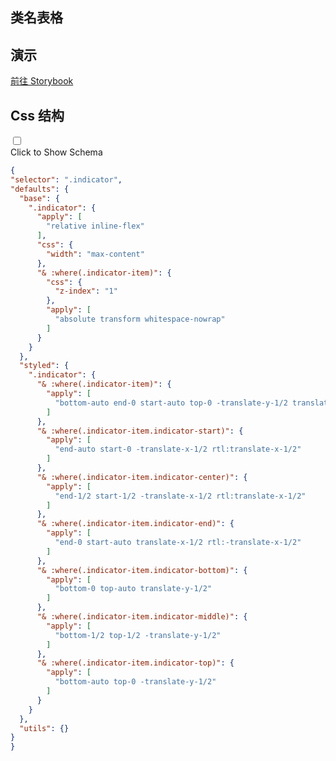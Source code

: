 

## 类名表格

<CssTable name="indicator" />



## 演示

[前往 Storybook](https://story.ui.icebreaker.top/?path=/docs/layout-indicator--docs)

## Css 结构
<div className="collapse">
<input type="checkbox" /> 
<div class="collapse-title px-0">
<span class="btn">Click to Show Schema</span>
</div>
<div class="collapse-content"> 

```json
{
"selector": ".indicator",
"defaults": {
  "base": {
    ".indicator": {
      "apply": [
        "relative inline-flex"
      ],
      "css": {
        "width": "max-content"
      },
      "& :where(.indicator-item)": {
        "css": {
          "z-index": "1"
        },
        "apply": [
          "absolute transform whitespace-nowrap"
        ]
      }
    }
  },
  "styled": {
    ".indicator": {
      "& :where(.indicator-item)": {
        "apply": [
          "bottom-auto end-0 start-auto top-0 -translate-y-1/2 translate-x-1/2 rtl:-translate-x-1/2"
        ]
      },
      "& :where(.indicator-item.indicator-start)": {
        "apply": [
          "end-auto start-0 -translate-x-1/2 rtl:translate-x-1/2"
        ]
      },
      "& :where(.indicator-item.indicator-center)": {
        "apply": [
          "end-1/2 start-1/2 -translate-x-1/2 rtl:translate-x-1/2"
        ]
      },
      "& :where(.indicator-item.indicator-end)": {
        "apply": [
          "end-0 start-auto translate-x-1/2 rtl:-translate-x-1/2"
        ]
      },
      "& :where(.indicator-item.indicator-bottom)": {
        "apply": [
          "bottom-0 top-auto translate-y-1/2"
        ]
      },
      "& :where(.indicator-item.indicator-middle)": {
        "apply": [
          "bottom-1/2 top-1/2 -translate-y-1/2"
        ]
      },
      "& :where(.indicator-item.indicator-top)": {
        "apply": [
          "bottom-auto top-0 -translate-y-1/2"
        ]
      }
    }
  },
  "utils": {}
}
}
```

</div>
</div>